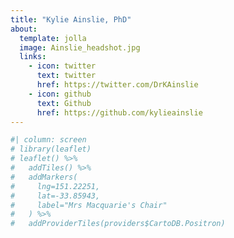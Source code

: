 ```yaml
---
title: "Kylie Ainslie, PhD"
about:
  template: jolla
  image: Ainslie_headshot.jpg
  links:
    - icon: twitter
      text: twitter
      href: https://twitter.com/DrKAinslie
    - icon: github
      text: Github
      href: https://github.com/kylieainslie
---
```


```r
#| column: screen
# library(leaflet)
# leaflet() %>%
#   addTiles() %>%
#   addMarkers(
#     lng=151.22251, 
#     lat=-33.85943, 
#     label="Mrs Macquarie's Chair"
#   ) %>% 
#   addProviderTiles(providers$CartoDB.Positron)
```
